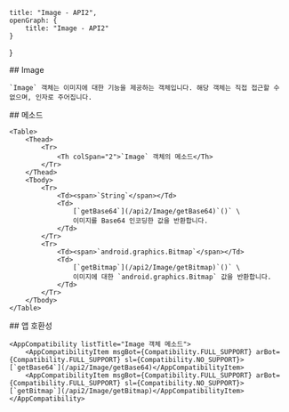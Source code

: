 
    title: "Image - API2",
    openGraph: {
        title: "Image - API2"
    }
}

<Section>
    ## Image

    `Image` 객체는 이미지에 대한 기능을 제공하는 객체입니다. 해당 객체는 직접 접근할 수 없으며, 인자로 주어집니다.
</Section>
<Section>
    ## 메소드

    <Table>
        <Thead>
            <Tr>
                <Th colSpan="2">`Image` 객체의 메소드</Th>
            </Tr>
        </Thead>
        <Tbody>
            <Tr>
                <Td><span>`String`</span></Td>
                <Td>
                    [`getBase64`](/api2/Image/getBase64)`()` \
                    이미지를 Base64 인코딩한 값을 반환합니다.
                </Td>
            </Tr>
            <Tr>
                <Td><span>`android.graphics.Bitmap`</span></Td>
                <Td>
                    [`getBitmap`](/api2/Image/getBitmap)`()` \
                    이미지에 대한 `android.graphics.Bitmap` 값을 반환합니다.
                </Td>
            </Tr>
        </Tbody>
    </Table>
</Section>
<Section>
    ## 앱 호환성

    <AppCompatibility listTitle="Image 객체 메소드">
        <AppCompatibilityItem msgBot={Compatibility.FULL_SUPPORT} arBot={Compatibility.FULL_SUPPORT} sl={Compatibility.NO_SUPPORT}>[`getBase64`](/api2/Image/getBase64)</AppCompatibilityItem>
        <AppCompatibilityItem msgBot={Compatibility.FULL_SUPPORT} arBot={Compatibility.FULL_SUPPORT} sl={Compatibility.NO_SUPPORT}>[`getBitmap`](/api2/Image/getBitmap)</AppCompatibilityItem>
    </AppCompatibility>
</Section>